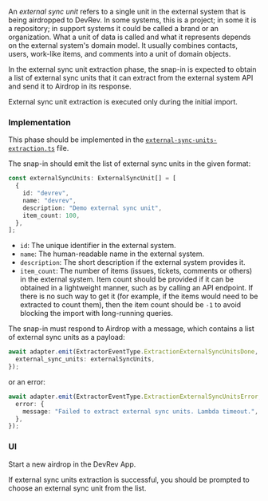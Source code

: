 An _external sync unit_ refers to a single unit in the external system that is being airdropped to DevRev.
In some systems, this is a project; in some it is a repository; in support systems it could be
called a brand or an organization.
What a unit of data is called and what it represents depends on the external system's domain model.
It usually combines contacts, users, work-like items, and comments into a unit of domain objects.

In the external sync unit extraction phase, the snap-in is expected to obtain a list of external
sync units that it can extract from the external system API and send it to Airdrop in its response.

External sync unit extraction is executed only during the initial import.

### Implementation

This phase should be implemented in the [`external-sync-units-extraction.ts`](https://github.com/devrev/adaas-template/blob/main/code/src/functions/extraction/workers/external-sync-units-extraction.ts) file.

The snap-in should emit the list of external sync units in the given format:

```typescript
const externalSyncUnits: ExternalSyncUnit[] = [
  {
    id: "devrev",
    name: "devrev",
    description: "Demo external sync unit",
    item_count: 100,
  },
];
```

- `id`: The unique identifier in the external system.
- `name`: The human-readable name in the external system.
- `description`: The short description if the external system provides it.
- `item_count`: The number of items (issues, tickets, comments or others) in the external system.
  Item count should be provided if it can be obtained in a lightweight manner, such as by calling an API endpoint.
  If there is no such way to get it (for example, if the items would need to be extracted to count them),
  then the item count should be `-1` to avoid blocking the import with long-running queries.

The snap-in must respond to Airdrop with a message, which contains a list of external sync units as a payload:

```typescript
await adapter.emit(ExtractorEventType.ExtractionExternalSyncUnitsDone, {
  external_sync_units: externalSyncUnits,
});
```

or an error:

```typescript
await adapter.emit(ExtractorEventType.ExtractionExternalSyncUnitsError, {
  error: {
    message: "Failed to extract external sync units. Lambda timeout.",
  },
});
```

### UI

Start a new airdrop in the DevRev App.

If external sync units extraction is successful, you should be prompted to choose an external sync unit from the list.
